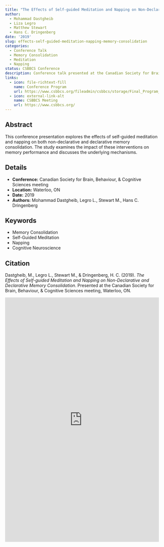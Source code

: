 ```yaml
---
title: "The Effects of Self-guided Meditation and Napping on Non-Declarative and Declarative Memory Consolidation"
author:
  - Mohammad Dastgheib
  - Liza Legro
  - Matthew Stewart
  - Hans C. Dringenberg
date: '2019'
slug: effects-self-guided-meditation-napping-memory-consolidation
categories:
  - Conference Talk
  - Memory Consolidation
  - Meditation
  - Napping
status: CSBBCS Conference
description: Conference talk presented at the Canadian Society for Brain, Behaviour, & Cognitive Sciences meeting.
links:
  - icon: file-richtext-fill
    name: Conference Program
    url: https://www.csbbcs.org/fileadmin/csbbcs/storage/Final_Program_version_7_May_29th.pdf
  - icon: external-link-alt
    name: CSBBCS Meeting
    url: https://www.csbbcs.org/
---
```


## Abstract

This conference presentation explores the effects of self-guided meditation and napping on both non-declarative and declarative memory consolidation. The study examines the impact of these interventions on memory performance and discusses the underlying mechanisms.

## Details

- **Conference:** Canadian Society for Brain, Behaviour, & Cognitive Sciences meeting
- **Location:** Waterloo, ON
- **Date:** 2019
- **Authors:** Mohammad Dastgheib, Legro L., Stewart M., Hans C. Dringenberg

## Keywords

- Memory Consolidation
- Self-Guided Meditation
- Napping
- Cognitive Neuroscience

## Citation

Dastgheib, M., Legro L., Stewart M., & Dringenberg, H. C. (2019). *The Effects of Self-guided Meditation and Napping on Non-Declarative and Declarative Memory Consolidation*. Presented at the Canadian Society for Brain, Behaviour, & Cognitive Sciences meeting, Waterloo, ON.


<iframe src="https://drive.google.com/file/d/1o-Il4cK1Wp-22nSY-lUSzq7UEqwMlrmn/preview" width="100%" height="800" frameborder="0" scrolling="yes"></iframe>